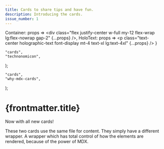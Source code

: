 ```yaml
---
title: Cards to share tips and have fun.
description: Introducing the cards.
issue_number: 1
---
```



  Container: props => <div class="flex justify-center w-full my-12 flex-wrap lg:flex-nowrap gap-2" {...props} />,
  HoloText: props => <p class="text-center holographic-text font-display mt-4 text-xl lg:text-4xl" {...props} />
}

    "cards",
    "technonomicon",
);

    "cards",
    "why-mdx-cards",
);

# {frontmatter.title}

<HoloText>Now with all new cards!</HoloText>

<Container>
  <Card markdown={technonomiconCard} />
  <CardHolo markdown={technonomiconCard} />
</Container>

These two cards use the same file for content. They simply have a different wrapper. A wrapper which has total control of how the elements are rendered, because of the power of MDX.

<More>
  <TipCard markdown={why_mdx_cards} />
</More>
